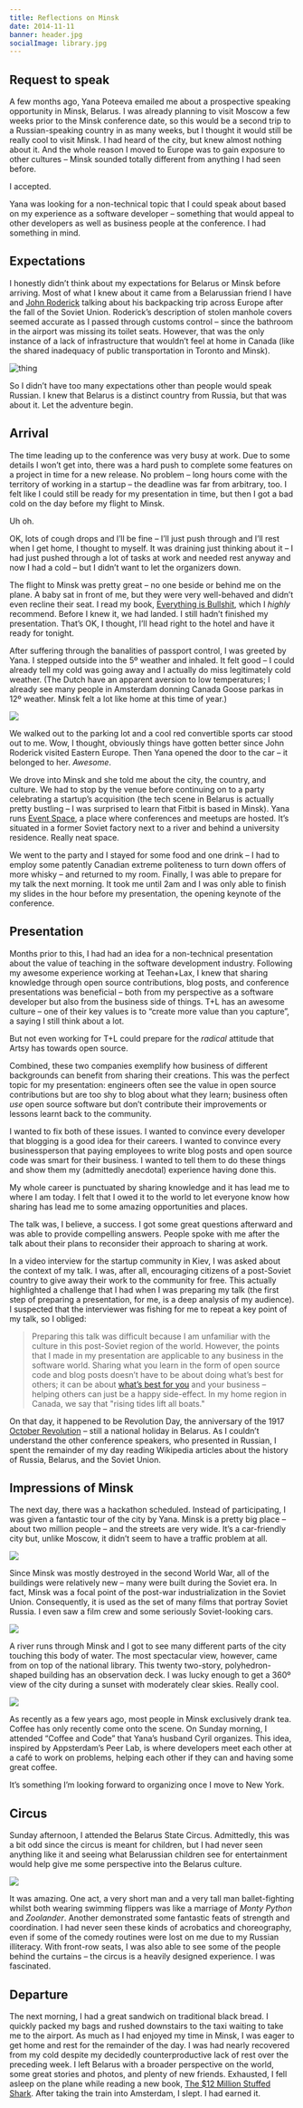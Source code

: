 ```yaml
---
title: Reflections on Minsk
date: 2014-11-11
banner: header.jpg
socialImage: library.jpg
---
```


## Request to speak

A few months ago, Yana Poteeva emailed me about a prospective speaking opportunity in Minsk, Belarus. I was already planning to visit Moscow a few weeks prior to the Minsk conference date, so this would be a second trip to a Russian-speaking country in as many weeks, but I thought it would still be really cool to visit Minsk. I had heard of the city, but knew almost nothing about it. And the whole reason I moved to Europe was to gain exposure to other cultures – Minsk sounded totally different from anything I had seen before.

I accepted.

Yana was looking for a non-technical topic that I could speak about based on my experience as a software developer – something that would appeal to other developers as well as business people at the conference. I had something in mind.

## Expectations

I honestly didn’t think about my expectations for Belarus or Minsk before arriving. Most of what I knew about it came from a Belarussian friend I have and [John Roderick](http://www.merlinmann.com/rotl-episodes/) talking about his backpacking trip across Europe after the fall of the Soviet Union. Roderick’s description of stolen manhole covers seemed accurate as I passed through customs control – since the bathroom in the airport was missing its toilet seats. However, that was the only instance of a lack of infrastructure that wouldn’t feel at home in Canada (like the shared inadequacy of public transportation in Toronto and Minsk).

<Wide>

![thing](river.jpg)

</Wide>

So I didn’t have too many expectations other than people would speak Russian. I knew that Belarus is a distinct country from Russia, but that was about it. Let the adventure begin.

## Arrival

The time leading up to the conference was very busy at work. Due to some details I won’t get into, there was a hard push to complete some features on a project in time for a new release. No problem – long hours come with the territory of working in a startup – the deadline was far from arbitrary, too. I felt like I could still be ready for my presentation in time, but then I got a bad cold on the day before my flight to Minsk.

Uh oh.

OK, lots of cough drops and I’ll be fine – I’ll just push through and I’ll rest when I get home, I thought to myself. It was draining just thinking about it – I had just pushed through a lot of tasks at work and needed rest anyway and now I had a cold – but I didn’t want to let the organizers down.

The flight to Minsk was pretty great – no one beside or behind me on the plane. A baby sat in front of me, but they were very well-behaved and didn’t even recline their seat. I read my book, [Everything is Bullshit](http://www.amazon.com/gp/product/0692224963/ref=as_li_tl?ie=UTF8&camp=1789&creative=390957&creativeASIN=0692224963&linkCode=as2&tag=ashfur-20&linkId=OB2LAMH2B66UFABA), which I _highly_ recommend. Before I knew it, we had landed. I still hadn’t finished my presentation. That’s OK, I thought, I’ll head right to the hotel and have it ready for tonight.

After suffering through the banalities of passport control, I was greeted by Yana. I stepped outside into the 5º weather and inhaled. It felt good – I could already tell my cold was going away and I actually do miss legitimately cold weather. (The Dutch have an apparent aversion to low temperatures; I already see many people in Amsterdam donning Canada Goose parkas in 12º weather. Minsk felt a lot like home at this time of year.)

<Wide>

![](reflection.jpg)

</Wide>

We walked out to the parking lot and a cool red convertible sports car stood out to me. Wow, I thought, obviously things have gotten better since John Roderick visited Eastern Europe. Then Yana opened the door to the car – it belonged to her. _Awesome_.

We drove into Minsk and she told me about the city, the country, and culture. We had to stop by the venue before continuing on to a party celebrating a startup’s acquisition (the tech scene in Belarus is actually pretty bustling – I was surprised to learn that Fitbit is based in Minsk). Yana runs [Event Space](http://eventspace.by), a place where conferences and meetups are hosted. It’s situated in a former Soviet factory next to a river and behind a university residence. Really neat space.

<Instagram url="https://instagram.com/p/vGNKCwjBjT/" />

We went to the party and I stayed for some food and one drink – I had to employ some patently Canadian extreme politeness to turn down offers of more whisky – and returned to my room. Finally, I was able to prepare for my talk the next morning. It took me until 2am and I was only able to finish my slides in the hour before my presentation, the opening keynote of the conference.

## Presentation

Months prior to this, I had had an idea for a non-technical presentation about the value of teaching in the software development industry. Following my awesome experience working at Teehan+Lax, I knew that sharing knowledge through open source contributions, blog posts, and conference presentations was beneficial – both from my perspective as a software developer but also from the business side of things. T+L has an awesome culture – one of their key values is to “create more value than you capture”, a saying I still think about a lot.

But not even working for T+L could prepare for the _radical_ attitude that Artsy has towards open source.

<Instagram url="https://instagram.com/p/vIYypKDBuO/" />

Combined, these two companies exemplify how business of different backgrounds can benefit from sharing their creations. This was the perfect topic for my presentation: engineers often see the value in open source contributions but are too shy to blog about what they learn; business often _use_ open source software but don’t contribute their improvements or lessons learnt back to the community.

I wanted to fix both of these issues. I wanted to convince every developer that blogging is a good idea for their careers. I wanted to convince every businessperson that paying employees to write blog posts and open source code was smart for their business. I wanted to tell them to do these things and show them my (admittedly anecdotal) experience having done this.

My whole career is punctuated by sharing knowledge and it has lead me to where I am today. I felt that I owed it to the world to let everyone know how sharing has lead me to some amazing opportunities and places.

<SpeakerDeck deckID="fcb3f5b0487c013239cd36e5e480a335" fourByThree />

The talk was, I believe, a success. I got some great questions afterward and was able to provide compelling answers. People spoke with me after the talk about their plans to reconsider their approach to sharing at work.

In a video interview for the startup community in Kiev, I was asked about the context of my talk. I was, after all, encouraging citizens of a post-Soviet country to give away their work to the community for free. This actually highlighted a challenge that I had when I was preparing my talk (the first step of preparing a presentation, for me, is a deep analysis of my audience). I suspected that the interviewer was fishing for me to repeat a key point of my talk, so I obliged:

> Preparing this talk was difficult because I am unfamiliar with the culture in this post-Soviet region of the world. However, the points that I made in my presentation are applicable to any business in the software world. Sharing what you learn in the form of open source code and blog posts doesn’t have to be about doing what’s best for others; it can be about [what’s best for you](/blog/sharing-is-selfish/) and your business – helping others can just be a happy side-effect. In my home region in Canada, we say that "rising tides lift all boats."

On that day, it happened to be Revolution Day, the anniversary of the 1917 [October Revolution](https://en.wikipedia.org/wiki/October_Revolution) – still a national holiday in Belarus. As I couldn’t understand the other conference speakers, who presented in Russian, I spent the remainder of my day reading Wikipedia articles about the history of Russia, Belarus, and the Soviet Union.

## Impressions of Minsk

The next day, there was a hackathon scheduled. Instead of participating, I was given a fantastic tour of the city by Yana. Minsk is a pretty big place – about two million people – and the streets are very wide. It’s a car-friendly city but, unlike Moscow, it didn’t seem to have a traffic problem at all.

<Wide>

![](road.jpg)

</Wide>

Since Minsk was mostly destroyed in the second World War, all of the buildings were relatively new – many were built during the Soviet era. In fact, Minsk was a focal point of the post-war industrialization in the Soviet Union. Consequently, it is used as the set of many films that portray Soviet Russia. I even saw a film crew and some seriously Soviet-looking cars.

<Narrow>

![](polaroid.jpg)

</Narrow>

A river runs through Minsk and I got to see many different parts of the city touching this body of water. The most spectacular view, however, came from on top of the national library. This twenty two-story, polyhedron-shaped building has an observation deck. I was lucky enough to get a 360º view of the city during a sunset with moderately clear skies. Really cool.

![](library.jpg)

As recently as a few years ago, most people in Minsk exclusively drank tea. Coffee has only recently come onto the scene. On Sunday morning, I attended “Coffee and Code” that Yana’s husband Cyril organizes. This idea, inspired by Appsterdam’s Peer Lab, is where developers meet each other at a café to work on problems, helping each other if they can and having some great coffee.

<Instagram url="https://www.instagram.com/p/vIlmg2DBn9" />

It’s something I’m looking forward to organizing once I move to New York.

## Circus

Sunday afternoon, I attended the Belarus State Circus. Admittedly, this was a bit odd since the circus is meant for children, but I had never seen anything like it and seeing what Belarussian children see for entertainment would help give me some perspective into the Belarus culture.

![](circus.jpg)

It was amazing. One act, a very short man and a very tall man ballet-fighting whilst both wearing swimming flippers was like a marriage of _Monty Python_ and _Zoolander_. Another demonstrated some fantastic feats of strength and coordination. I had never seen these kinds of acrobatics and choreography, even if some of the comedy routines were lost on me due to my Russian illiteracy. With front-row seats, I was also able to see some of the people behind the curtains – the circus is a heavily designed experience. I was fascinated.

## Departure

The next morning, I had a great sandwich on traditional black bread. I quickly packed my bags and rushed downstairs to the taxi waiting to take me to the airport. As much as I had enjoyed my time in Minsk, I was eager to get home and rest for the remainder of the day. I was had nearly recovered from my cold despite my decidedly counterproductive lack of rest over the preceding week. I left Belarus with a broader perspective on the world, some great stories and photos, and plenty of new friends. Exhausted, I fell asleep on the plane while reading a new book, [The \$12 Million Stuffed Shark](http://www.amazon.com/gp/product/0230620590/ref=as_li_tl?ie=UTF8&camp=1789&creative=390957&creativeASIN=0230620590&linkCode=as2&tag=ashfur-20&linkId=56KCXPD65BBHUOSZ). After taking the train into Amsterdam, I slept. I had earned it.
